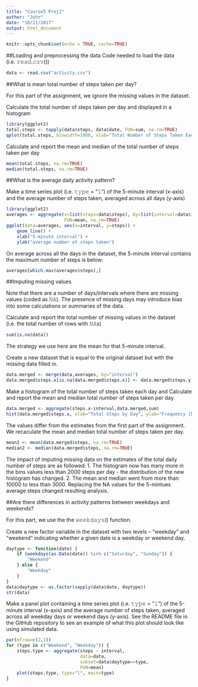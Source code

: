 ```yaml
---
title: "Course5 Proj1"
author: "John"
date: "10/21/2017"
output: html_document
---
```


```r
knitr::opts_chunk$set(echo = TRUE, cache=TRUE)
```

##Loading and preprocessing the data
Code needed to load the data (i.e. 𝚛𝚎𝚊𝚍.𝚌𝚜𝚟())

```r
data <- read.csv("activity.csv")
```

##What is mean total number of steps taken per day?

For this part of the assignment, we ignore the missing values in the dataset.

Calculate the total number of steps taken per day and displayed in a histogram
```r
library(ggplot2)
total.steps <- tapply(data$steps, data$date, FUN=sum, na.rm=TRUE)
qplot(total.steps, binwidth=1000, xlab="Total Number of Steps Taken Each Day")
```

Calculate and report the mean and median of the total number of steps taken per day

```r
mean(total.steps, na.rm=TRUE)
median(total.steps, na.rm=TRUE)
```

##What is the average daily activity pattern?

Make a time series plot (i.e. 𝚝𝚢𝚙𝚎 = "𝚕") of the 5-minute interval (x-axis) and the average number of steps taken, averaged across all days (y-axis)

```r
library(ggplot2)
averages <- aggregate(x=list(steps=data$steps), by=list(interval=data$interval),
                      FUN=mean, na.rm=TRUE)
ggplot(data=averages, aes(x=interval, y=steps)) +
    geom_line() +
    xlab("5-minute interval") +
    ylab("average number of steps taken")
```


On average across all the days in the dataset, the 5-minute interval contains the maximum number of steps is below:
```r
averages[which.max(averages$steps),]
```


##Imputing missing values

Note that there are a number of days/intervals where there are missing values (coded as 𝙽𝙰). The presence of missing days may introduce bias into some calculations or summaries of the data.

Calculate and report the total number of missing values in the dataset (i.e. the total number of rows with 𝙽𝙰s)
```r
sum(is.na(data))
```
The strategy we use here are the mean for that 5-minute interval. 

Create a new dataset that is equal to the original dataset but with the missing data filled in.
```r
data.merged <- merge(data,averages, by="interval")
data.merged$steps.x[is.na(data.merged$steps.x)] <- data.merged$steps.y[is.na(data.merged$steps.x)]

```


Make a histogram of the total number of steps taken each day and Calculate and report the mean and median total number of steps taken per day. 

```r
data.merged <- aggregate(steps.x~interval,data.merged,sum)
hist(data.merged$steps.x, xlab="Total Steps by Day", ylab="Frequency [Days]",main="Histogram: Number of Daily Steps")
```
The values differ from the estimates from the first part of the assignment.  We recaculate the mean and median total number of steps taken per day.  

```r

mean2 <- mean(data.merged$steps, na.rm=TRUE)
median2 <- median(data.merged$steps, na.rm=TRUE)
```

The impact of imputing missing data on the estimates of the total daily number of steps are as followed:
1.   The histogram now has many more in the bins values less than 2000 steps per day - the distribution of the new histogram has changed. 
2.   The mean and median went from more than 10000 to less than 3000. Replacing the NA values for the 5-mintues average steps changed resulting analysis.

##Are there differences in activity patterns between weekdays and weekends?

For this part, we use the the 𝚠𝚎𝚎𝚔𝚍𝚊𝚢𝚜() function.

Create a new factor variable in the dataset with two levels – “weekday” and “weekend” indicating whether a given date is a weekday or weekend day.

```r
daytype <- function(date) {
    if (weekdays(as.Date(date)) %in% c("Saturday", "Sunday")) {
        "Weekend"
    } else {
        "Weekday"
    }
}
data$daytype <- as.factor(sapply(data$date, daytype))
str(data)
```

Make a panel plot containing a time series plot (i.e. 𝚝𝚢𝚙𝚎 = "𝚕") of the 5-minute interval (x-axis) and the average number of steps taken, averaged across all weekday days or weekend days (y-axis). See the README file in the GitHub repository to see an example of what this plot should look like using simulated data.

```r
par(mfrow=c(2,1))
for (type in c("Weekend", "Weekday")) {
    steps.type <- aggregate(steps ~ interval,
                            data=data,
                            subset=data$daytype==type,
                            FUN=mean)
    plot(steps.type, type="l", main=type)
}
```

